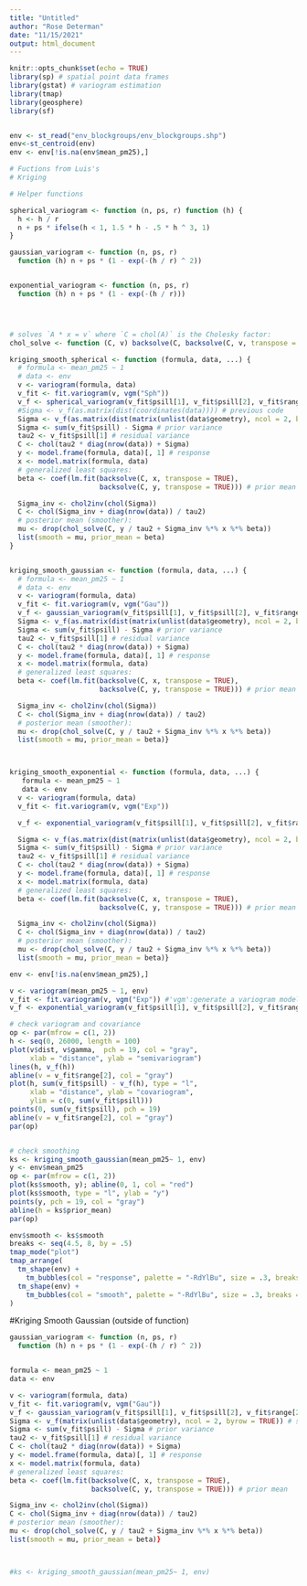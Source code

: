 ```yaml
---
title: "Untitled"
author: "Rose Determan"
date: "11/15/2021"
output: html_document
---
```


```r
knitr::opts_chunk$set(echo = TRUE)
library(sp) # spatial point data frames
library(gstat) # variogram estimation
library(tmap)
library(geosphere)
library(sf)


env <- st_read("env_blockgroups/env_blockgroups.shp")
env<-st_centroid(env)
env <- env[!is.na(env$mean_pm25),]
```

```r

# Fuctions from Luis's
# Kriging

# Helper functions

spherical_variogram <- function (n, ps, r) function (h) {
  h <- h / r
  n + ps * ifelse(h < 1, 1.5 * h - .5 * h ^ 3, 1)
}

gaussian_variogram <- function (n, ps, r)
  function (h) n + ps * (1 - exp(-(h / r) ^ 2))


exponential_variogram <- function (n, ps, r)
  function (h) n + ps * (1 - exp(-(h / r)))




# solves `A * x = v` where `C = chol(A)` is the Cholesky factor:
chol_solve <- function (C, v) backsolve(C, backsolve(C, v, transpose = TRUE)) # the solution of triangular system.The result will be a vector if 'x' is a vector and a matrix if 'x' is a matrix.

kriging_smooth_spherical <- function (formula, data, ...) {
  # formula <- mean_pm25 ~ 1
  # data <- env
  v <- variogram(formula, data)
  v_fit <- fit.variogram(v, vgm("Sph"))
  v_f <- spherical_variogram(v_fit$psill[1], v_fit$psill[2], v_fit$range[2])
  #Sigma <- v_f(as.matrix(dist(coordinates(data)))) # previous code
  Sigma <- v_f(as.matrix(dist(matrix(unlist(data$geometry), ncol = 2, byrow = TRUE)))) # semivariogram
  Sigma <- sum(v_fit$psill) - Sigma # prior variance
  tau2 <- v_fit$psill[1] # residual variance
  C <- chol(tau2 * diag(nrow(data)) + Sigma)
  y <- model.frame(formula, data)[, 1] # response
  x <- model.matrix(formula, data)
  # generalized least squares:
  beta <- coef(lm.fit(backsolve(C, x, transpose = TRUE),
                      backsolve(C, y, transpose = TRUE))) # prior mean

  Sigma_inv <- chol2inv(chol(Sigma))
  C <- chol(Sigma_inv + diag(nrow(data)) / tau2)
  # posterior mean (smoother):
  mu <- drop(chol_solve(C, y / tau2 + Sigma_inv %*% x %*% beta))
  list(smooth = mu, prior_mean = beta)
}


kriging_smooth_gaussian <- function (formula, data, ...) {
  # formula <- mean_pm25 ~ 1
  # data <- env
  v <- variogram(formula, data)
  v_fit <- fit.variogram(v, vgm("Gau"))
  v_f <- gaussian_variogram(v_fit$psill[1], v_fit$psill[2], v_fit$range[2])
  Sigma <- v_f(as.matrix(dist(matrix(unlist(data$geometry), ncol = 2, byrow = TRUE)))) # semivariogram
  Sigma <- sum(v_fit$psill) - Sigma # prior variance
  tau2 <- v_fit$psill[1] # residual variance
  C <- chol(tau2 * diag(nrow(data)) + Sigma)
  y <- model.frame(formula, data)[, 1] # response
  x <- model.matrix(formula, data)
  # generalized least squares:
  beta <- coef(lm.fit(backsolve(C, x, transpose = TRUE),
                      backsolve(C, y, transpose = TRUE))) # prior mean

  Sigma_inv <- chol2inv(chol(Sigma))
  C <- chol(Sigma_inv + diag(nrow(data)) / tau2)
  # posterior mean (smoother):
  mu <- drop(chol_solve(C, y / tau2 + Sigma_inv %*% x %*% beta))
  list(smooth = mu, prior_mean = beta)}



kriging_smooth_exponential <- function (formula, data, ...) {
   formula <- mean_pm25 ~ 1
   data <- env
  v <- variogram(formula, data)
  v_fit <- fit.variogram(v, vgm("Exp"))

  v_f <- exponential_variogram(v_fit$psill[1], v_fit$psill[2], v_fit$range[2])

  Sigma <- v_f(as.matrix(dist(matrix(unlist(data$geometry), ncol = 2, byrow = TRUE)))) # semivariogram
  Sigma <- sum(v_fit$psill) - Sigma # prior variance
  tau2 <- v_fit$psill[1] # residual variance
  C <- chol(tau2 * diag(nrow(data)) + Sigma)
  y <- model.frame(formula, data)[, 1] # response
  x <- model.matrix(formula, data)
  # generalized least squares:
  beta <- coef(lm.fit(backsolve(C, x, transpose = TRUE),
                      backsolve(C, y, transpose = TRUE))) # prior mean

  Sigma_inv <- chol2inv(chol(Sigma))
  C <- chol(Sigma_inv + diag(nrow(data)) / tau2)
  # posterior mean (smoother):
  mu <- drop(chol_solve(C, y / tau2 + Sigma_inv %*% x %*% beta))
  list(smooth = mu, prior_mean = beta)}

```

```r
env <- env[!is.na(env$mean_pm25),]

v <- variogram(mean_pm25 ~ 1, env)
v_fit <- fit.variogram(v, vgm("Exp")) #'vgm':generate a variogram model or add to an existing model.
v_f <- exponential_variogram(v_fit$psill[1], v_fit$psill[2], v_fit$range[2])

# check variogram and covariance
op <- par(mfrow = c(1, 2))
h <- seq(0, 26000, length = 100)
plot(v$dist, v$gamma,  pch = 19, col = "gray",
     xlab = "distance", ylab = "semivariogram")
lines(h, v_f(h))
abline(v = v_fit$range[2], col = "gray")
plot(h, sum(v_fit$psill) - v_f(h), type = "l",
     xlab = "distance", ylab = "covariogram",
     ylim = c(0, sum(v_fit$psill)))
points(0, sum(v_fit$psill), pch = 19)
abline(v = v_fit$range[2], col = "gray")
par(op)


# check smoothing
ks <- kriging_smooth_gaussian(mean_pm25~ 1, env)
y <- env$mean_pm25
op <- par(mfrow = c(1, 2))
plot(ks$smooth, y); abline(0, 1, col = "red")
plot(ks$smooth, type = "l", ylab = "y")
points(y, pch = 19, col = "gray")
abline(h = ks$prior_mean)
par(op)

env$smooth <- ks$smooth
breaks <- seq(4.5, 8, by = .5)
tmap_mode("plot")
tmap_arrange(
  tm_shape(env) +
    tm_bubbles(col = "response", palette = "-RdYlBu", size = .3, breaks = breaks),
  tm_shape(env) +
    tm_bubbles(col = "smooth", palette = "-RdYlBu", size = .3, breaks = breaks)
)
```



#Kriging Smooth Gaussian (outside of function)
```r

gaussian_variogram <- function (n, ps, r)
  function (h) n + ps * (1 - exp(-(h / r) ^ 2))


formula <- mean_pm25 ~ 1
data <- env

v <- variogram(formula, data)
v_fit <- fit.variogram(v, vgm("Gau"))
v_f <- gaussian_variogram(v_fit$psill[1], v_fit$psill[2], v_fit$range[2])
Sigma <- v_f(matrix(unlist(data$geometry), ncol = 2, byrow = TRUE)) # semivariogram
Sigma <- sum(v_fit$psill) - Sigma # prior variance
tau2 <- v_fit$psill[1] # residual variance
C <- chol(tau2 * diag(nrow(data)) + Sigma)
y <- model.frame(formula, data)[, 1] # response
x <- model.matrix(formula, data)
# generalized least squares:
beta <- coef(lm.fit(backsolve(C, x, transpose = TRUE),
                    backsolve(C, y, transpose = TRUE))) # prior mean

Sigma_inv <- chol2inv(chol(Sigma))
C <- chol(Sigma_inv + diag(nrow(data)) / tau2)
# posterior mean (smoother):
mu <- drop(chol_solve(C, y / tau2 + Sigma_inv %*% x %*% beta))
list(smooth = mu, prior_mean = beta)}



#ks <- kriging_smooth_gaussian(mean_pm25~ 1, env)

```
